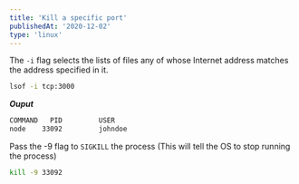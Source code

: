 ```yaml
---
title: 'Kill a specific port'
publishedAt: '2020-12-02'
type: 'linux'
---
```




The `-i` flag selects the lists of files any of whose Internet address matches the address specified in it.

```bash title="List of open files"
lsof -i tcp:3000
```

***Ouput***
```bash
COMMAND   PID         USER
node    33092         johndoe
```


Pass the -9 flag to `SIGKILL` the process (This will tell the OS to stop running the process)
```bash title="Kill a specific port"
kill -9 33092
```
